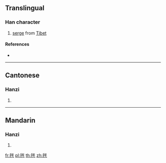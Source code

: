 ==Translingual==

===Han character===
{{Han char|rn=82|rad=毛|as=06|sn=10|four=|canj=HUIHQ|ids=⿺毛牟}}

# [[serge]] from [[Tibet]]

====References====
* {{Han ref|kx=0593.091|hdz=31998.010|uh=6BEA|ud=27626}}

----

==Cantonese==

===Hanzi===
{{yue-hanzi|jyut=[[mou4]], [[mau4]]|y=mou4, mau4}}

# {{defn|lang=yue|sort=毛06}}

----

==Mandarin==

===Hanzi===
{{cmn-hanzi|pin=[[mú]] ([[mu2]])|wg=mu<sup>2</sup>}}

# {{defn|lang=cmn|sort=毛06}}

[[fr:毪]]
[[pl:毪]]
[[th:毪]]
[[zh:毪]]
